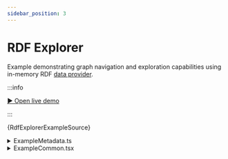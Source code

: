 ```yaml
---
sidebar_position: 3
---
```


# RDF Explorer

Example demonstrating graph navigation and exploration capabilities using in-memory RDF [data provider](/docs/concepts/data-provider).

:::info

[▶︎ Open live demo](/playground/rdf-explorer)

:::


<CodeBlock language="tsx"
  title="/src/examples/PlaygroundRdfExplorer.tsx"
  showLineNumbers>
  {RdfExplorerExampleSource}
</CodeBlock>

<details>
  <summary>ExampleMetadata.ts</summary>
  <CodeBlock language="tsx"
    title="/src/examples/ExampleMetadata.ts"
    showLineNumbers>
    {ExampleMetadataSource}
  </CodeBlock>
</details>

<details>
  <summary>ExampleCommon.tsx</summary>
  <CodeBlock language="tsx"
    title="/src/examples/ExampleCommon.tsx"
    showLineNumbers>
    {ExampleCommonSource}
  </CodeBlock>
</details>
